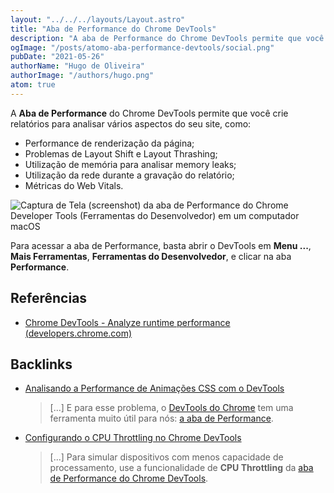 ```yaml
---
layout: "../../../layouts/Layout.astro"
title: "Aba de Performance do Chrome DevTools"
description: "A aba de Performance do Chrome DevTools permite que você crie relatórios para analisar vários aspectos do seu site."
ogImage: "/posts/atomo-aba-performance-devtools/social.png"
pubDate: "2021-05-26"
authorName: "Hugo de Oliveira"
authorImage: "/authors/hugo.png"
atom: true
---
```


A **Aba de Performance** do Chrome DevTools permite que você crie relatórios para analisar vários aspectos do seu site, como:

- Performance de renderização da página;
- Problemas de Layout Shift e Layout Thrashing;
- Utilização de memória para analisar memory leaks;
- Utilização da rede durante a gravação do relatório;
- Métricas do Web Vitals.

![Captura de Tela (screenshot) da aba de Performance do Chrome Developer Tools (Ferramentas do Desenvolvedor) em um computador macOS](/posts/atomo-aba-performance-devtools/performance-chrome-devtools.png)

Para acessar a aba de Performance, basta abrir o DevTools em **Menu ...**, **Mais Ferramentas**, **Ferramentas do Desenvolvedor**, e clicar na aba **Performance**.

## Referências

- [Chrome DevTools - Analyze runtime performance (developers.chrome.com)](https://developer.chrome.com/docs/devtools/evaluate-performance/)

## Backlinks

- [Analisando a Performance de Animações CSS com o DevTools](https://triangulo.dev/posts/analisando-performance-chrome-devtools)
  > [...] E para esse problema, o [DevTools do Chrome](https://triangulo.dev/posts/atomo-chrome-developer-tools) tem uma ferramenta muito útil para nós: [a aba de Performance](https://triangulo.dev/posts/atomo-aba-performance-devtools).
- [Configurando o CPU Throttling no Chrome DevTools](https://triangulo.dev/posts/atomo-cpu-throttling-chrome-devtools)
  > [...] Para simular dispositivos com menos capacidade de processamento, use a funcionalidade de **CPU Throttling** da [aba de Performance do Chrome DevTools](https://triangulo.dev/posts/atomo-aba-performance-devtools).
